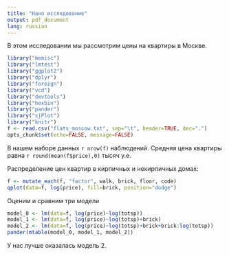 ```yaml
---
title: "Нано исследование"
output: pdf_document
lang: russian
---
```


В этом исследовании мы рассмотрим цены на квартиры в Москве.

```r
library("memisc")
library("lmtest")
library("ggplot2")
library("dplyr")
library("foreign")
library("vcd")
library("devtools")
library("hexbin")
library("pander")
library("sjPlot")
library("knitr")
f <- read.csv("flats_moscow.txt", sep="\t", header=TRUE, dec=".")
opts_chunk$set(echo=FALSE, message=FALSE)
```

В нашем наборе данных `r nrow(f)` наблюдений. Средняя цена квартиры равна `r round(mean(f$price),0)` тысяч у.е.

Распределение цен квартир в кирпичных и некирпичных домах:

```r
f <- mutate_each(f, "factor", walk, brick, floor, code)
qplot(data=f, log(price), fill=brick, position="dodge")
```

Оценим и сравним три модели
```r
model_0 <- lm(data=f, log(price)~log(totsp))
model_1 <- lm(data=f, log(price)~log(totsp)+brick)
model_2 <- lm(data=f, log(price)~log(totsp)+brick+brick:log(totsp))
pander(mtable(model_0, model_1, model_2))
```

У нас лучше оказалась модель 2.



